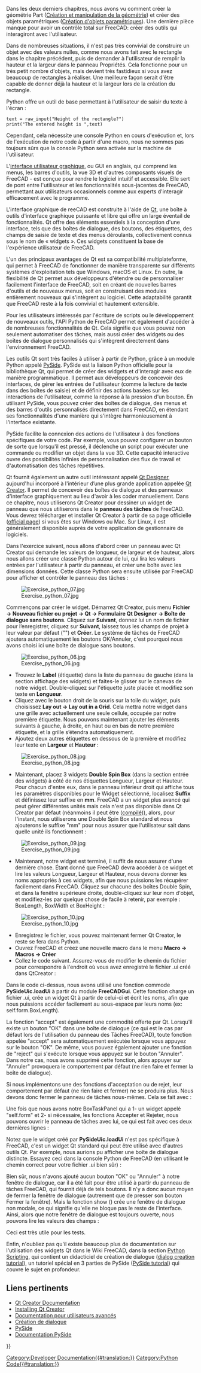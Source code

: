 <languages/>

{{Docnav/fr
|[[Manual:Creating parametric objects/fr|Création d'objets paramétriques]]
|[[Manual:The Community/fr|La communauté]]
|[[Manual:Introduction/fr|Début du manuel]]
|IconC=Crystal Clear manual.png
}}

{{Manual:TOC}}

Dans les deux derniers chapitres, nous avons vu comment créer la géométrie Part ([[Manual:Creating and manipulating geometry/fr|Création et manipulation de la géométrie]]) et créer des objets paramétriques ([[Manual:Creating parametric objects/fr|Création d'objets paramétriques]]). Une dernière pièce manque pour avoir un contrôle total sur FreeCAD: créer des outils qui interagiront avec l'utilisateur.

Dans de nombreuses situations, il n'est pas très convivial de construire un objet avec des valeurs nulles, comme nous avons fait avec le rectangle dans le chapitre précédent, puis de demander à l'utilisateur de remplir la hauteur et la largeur dans le panneau Propriétés. Cela fonctionne pour un très petit nombre d'objets, mais devient très fastidieux si vous avez beaucoup de rectangles à réaliser. Une meilleure façon serait d'être capable de donner déjà la hauteur et la largeur lors de la création du rectangle.

Python offre un outil de base permettant à l'utilisateur de saisir du texte à l'écran :

 text = raw_input("Height of the rectangle?")
 print("The entered height is ",text)

Cependant, cela nécessite une console Python en cours d'exécution et, lors de l'exécution de notre code à partir d'une macro, nous ne sommes pas toujours sûrs que la console Python sera activée sur la machine de l'utilisateur.

L'[https://fr.wikipedia.org/wiki/Interface_graphiquel interface utilisateur graphique], ou GUI en anglais, qui comprend les menus, les barres d'outils, la vue 3D et d'autres composants visuels de FreeCAD - est conçue pour rendre le logiciel intuitif et accessible. Elle sert de pont entre l'utilisateur et les fonctionnalités sous-jacentes de FreeCAD, permettant aux utilisateurs occasionnels comme aux experts d'interagir efficacement avec le programme.

L'interface graphique de reeCAD est construite à l'aide de [https://fr.wikipedia.org/wiki/Qt Qt], une boîte à outils d'interface graphique puissante et libre qui offre un large éventail de fonctionnalités. Qt offre des éléments essentiels à la conception d'une interface, tels que des boîtes de dialogue, des boutons, des étiquettes, des champs de saisie de texte et des menus déroulants, collectivement connus sous le nom de « widgets ». Ces widgets constituent la base de l'expérience utilisateur de FreeCAD.

L'un des principaux avantages de Qt est sa compatibilité multiplateforme, qui permet à FreeCAD de fonctionner de manière transparente sur différents systèmes d'exploitation tels que Windows, macOS et Linux. En outre, la flexibilité de Qt permet aux développeurs d'étendre ou de personnaliser facilement l'interface de FreeCAD, soit en créant de nouvelles barres d'outils et de nouveaux menus, soit en construisant des modules entièrement nouveaux qui s'intègrent au logiciel. Cette adaptabilité garantit que FreeCAD reste à la fois convivial et hautement extensible.

Pour les utilisateurs intéressés par l'écriture de scripts ou le développement de nouveaux outils, l'API Python de FreeCAD permet également d'accéder à de nombreuses fonctionnalités de Qt. Cela signifie que vous pouvez non seulement automatiser des tâches, mais aussi créer des widgets ou des boîtes de dialogue personnalisés qui s'intègrent directement dans l'environnement FreeCAD.

Les outils Qt sont très faciles à utiliser à partir de Python, grâce à un module Python appelé [https://fr.wikipedia.org/wiki/PySide PySide]. PySide est la liaison Python officielle pour la bibliothèque Qt, qui permet de créer des widgets et d'interagir avec eux de manière programmatique. Il permet aux développeurs de concevoir des interfaces, de gérer les entrées de l'utilisateur (comme la lecture de texte dans des boîtes de saisie) et de définir des actions basées sur les interactions de l'utilisateur, comme la réponse à la pression d'un bouton. En utilisant PySide, vous pouvez créer des boîtes de dialogue, des menus et des barres d'outils personnalisés directement dans FreeCAD, en étendant ses fonctionnalités d'une manière qui s'intègre harmonieusement à l'interface existante.

PySide facilite la connexion des actions de l'utilisateur à des fonctions spécifiques de votre code. Par exemple, vous pouvez configurer un bouton de sorte que lorsqu'il est pressé, il déclenche un script pour exécuter une commande ou modifier un objet dans la vue 3D. Cette capacité interactive ouvre des possibilités infinies de personnalisation des flux de travail et d'automatisation des tâches répétitives.

Qt fournit également un autre outil intéressant appelé [http://doc.qt.io/qt-4.8/designer-manual.html Qt Designer], aujourd'hui incorporé à l'intérieur d’une plus grande application appelée [https://fr.wikipedia.org/wiki/Qt_Creator Qt Creator]. Il permet de concevoir des boîtes de dialogue et des panneaux d'interface graphiquement au lieu d'avoir à les coder manuellement. Dans ce chapitre, nous utiliserons Qt Creator pour dessiner un widget de panneau que nous utiliserons dans le '''panneau des tâches''' de FreeCAD. Vous devrez télécharger et installer Qt Creator à partir de sa page officielle ([https://www.qt.io/ide/ official page]) si vous êtes sur Windows ou Mac. Sur Linux, il est généralement disponible auprès de votre application de gestionnaire de logiciels.

Dans l'exercice suivant, nous allons d'abord créer un panneau avec Qt Creator qui demande les valeurs de longueur, de largeur et de hauteur, alors nous allons créer une classe Python autour de lui, qui lira les valeurs entrées par l'utilisateur à partir du panneau, et créer une boîte avec les dimensions données. Cette classe Python sera ensuite utilisée par FreeCAD pour afficher et contrôler le panneau des tâches :

[[Image:Exercise_python_07.jpg]]

Commençons par créer le widget. Démarrez Qt Creator, puis menu '''Fichier → Nouveau fichier ou projet → Qt → Formulaire Qt Designer → Boîte de dialogue sans boutons'''. Cliquez sur '''Suivant''', donnez lui un nom de fichier pour l’enregistrer, cliquez sur '''Suivant''', laissez tous les champs de projet à leur valeur par défaut ("<none>") et '''Créer'''. Le système de tâches de FreeCAD ajoutera automatiquement les boutons OK/Annuler, c'est pourquoi nous avons choisi ici une boîte de dialogue sans boutons.

[[Image:Exercise_python_06.jpg]]

* Trouvez le '''Label''' (étiquette) dans la liste du panneau de gauche (dans la section affichage des widgets) et faites-le glisser sur le canevas de notre widget. Double-cliquez sur l'étiquette juste placée et modifiez son texte en '''Longueur'''.
* Cliquez avec le bouton droit de la souris sur la toile du widget, puis choisissez '''Lay out → Lay out in a Grid'''. Cela mettra notre widget dans une grille avec actuellement une seule cellule, occupée par notre première étiquette. Nous pouvons maintenant ajouter les éléments suivants à gauche, à droite, en haut ou en bas de notre première étiquette, et la grille s’étendra automatiquement.
* Ajoutez deux autres étiquettes en dessous de la première et modifiez leur texte en '''Largeur''' et '''Hauteur''' :

[[Image:Exercise_python_08.jpg]]

* Maintenant, placez 3 widgets '''Double Spin Box''' (dans la section entrée des widgets) à côté de nos étiquettes Longueur, Largeur et Hauteur. Pour chacun d'entre eux, dans le panneau inférieur droit qui affiche tous les paramètres disponibles pour le Widget sélectionné, localisez '''Suffix''' et définissez leur suffixe en '''mm'''. FreeCAD a un widget plus avancé qui peut gérer différentes unités mais cela n'est pas disponible dans Qt Creator par défaut (néanmoins il peut être ([[Compile_on_Linux/fr#Plugin_Qt_designer|compilé]])), alors, pour l'instant, nous utiliserons une Double Spin Box standard et nous ajouterons le suffixe "mm" pour nous assurer que l'utilisateur sait dans quelle unité ils fonctionnent :

[[Image:Exercise_python_09.jpg]]

* Maintenant, notre widget est terminé, il suffit de nous assurer d'une dernière chose. Étant donné que FreeCAD devra accéder à ce widget et lire les valeurs Longueur, Largeur et Hauteur, nous devons donner les noms appropriés à ces widgets, afin que nous puissions les récupérer facilement dans FreeCAD. Cliquez sur chacune des boîtes Double Spin, et dans la fenêtre supérieure droite, double-cliquez sur leur nom d'objet, et modifiez-les par quelque chose de facile à retenir, par exemple : BoxLength, BoxWidth et BoxHeight :

[[Image:Exercise_python_10.jpg]]

* Enregistrez le fichier, vous pouvez maintenant fermer Qt Creator, le reste se fera dans Python.
* Ouvrez FreeCAD et créez une nouvelle macro dans le menu '''Macro → Macros → Créer'''
* Collez le code suivant. Assurez-vous de modifier le chemin du fichier pour correspondre à l'endroit où vous avez enregistré le fichier .ui créé dans QtCreator :

{{Code|code=
import FreeCAD,FreeCADGui,Part
 
# CHANGE THE LINE BELOW
path_to_ui = "C:\Users\yorik\Documents\dialog.ui"
 
class BoxTaskPanel:
   def __init__(self):
       # this will create a Qt widget from our ui file
       self.form = FreeCADGui.PySideUic.loadUi(path_to_ui)
 
   def accept(self):
       length = self.form.BoxLength.value()
       width = self.form.BoxWidth.value()
       height = self.form.BoxHeight.value()
       if (length == 0) or (width == 0) or (height == 0):
           print("Error! None of the values can be 0!")
           # we bail out without doing anything
           return
       box = Part.makeBox(length,width,height)
       Part.show(box)
       FreeCADGui.Control.closeDialog()
        
panel = BoxTaskPanel()
FreeCADGui.Control.showDialog(panel)
}}

Dans le code ci-dessus, nous avons utilisé une fonction commode '''PySideUic.loadUi''' à partir du module '''FreeCADGui'''. Cette fonction charge un fichier .ui, crée un widget Qt à partir de celui-ci et écrit les noms, afin que nous puissions accéder facilement au sous-espace par leurs noms (ex: self.form.BoxLength).

La fonction "accept" est également une commodité offerte par Qt. Lorsqu'il existe un bouton "OK" dans une boîte de dialogue (ce qui est le cas par défaut lors de l'utilisation du panneau des Tâches FreeCAD), toute fonction appelée "accept" sera automatiquement exécutée lorsque vous appuyez sur le bouton "OK". De même, vous pouvez également ajouter une fonction de "reject" qui s'exécute lorsque vous appuyez sur le bouton "Annuler". Dans notre cas, nous avons supprimé cette fonction, alors appuyer sur "Annuler" provoquera le comportement par défaut (ne rien faire et fermer la boîte de dialogue).

Si nous implémentons une des fonctions d'acceptation ou de rejet, leur comportement par défaut (ne rien faire et fermer) ne se produira plus. Nous devons donc fermer le panneau de tâches nous-mêmes. Cela se fait avec :

{{Code|code=
FreeCADGui.Control.closeDialog() 
}}

Une fois que nous avons notre BoxTaskPanel qui a 1- un widget appelé "self.form" et 2- si nécessaire, les fonctions Accepter et Rejeter, nous pouvons ouvrir le panneau de tâches avec lui, ce qui est fait avec ces deux dernières lignes :

{{Code|code=
panel = BoxTaskPanel()
 FreeCADGui.Control.showDialog(panel)
}}

Notez que le widget créé par '''PySideUic.loadUi''' n'est pas spécifique à FreeCAD, c'est un widget Qt standard qui peut être utilisé avec d'autres outils Qt. Par exemple, nous aurions pu afficher une boîte de dialogue distincte. Essayez ceci dans la console Python de FreeCAD (en utilisant le chemin correct pour votre fichier .ui bien sûr) :

{{Code|code=
from PySide import QtGui
 w = FreeCADGui.PySideUic.loadUi("C:\Users\yorik\Documents\dialog.ui")
 w.show()
}}

Bien sûr, nous n'avons ajouté aucun bouton "OK" ou "Annuler" à notre fenêtre de dialogue, car il a été fait pour être utilisé à partir du panneau de tâches FreeCAD, qui fournit déjà de tels boutons. Il n'y a donc aucun moyen de fermer la fenêtre de dialogue (autrement que de presser son bouton Fermer la fenêtre). Mais la fonction show () crée une fenêtre de dialogue non modale, ce qui signifie qu'elle ne bloque pas le reste de l'interface. Ainsi, alors que notre fenêtre de dialogue est toujours ouverte, nous pouvons lire les valeurs des champs :

{{Code|code=
w.BoxHeight.value() 
}}

Ceci est très utile pour les tests.

Enfin, n'oubliez pas qu'il existe beaucoup plus de documentation sur l'utilisation des widgets Qt dans le Wiki FreeCAD, dans la section [[Power_users_hub|Python Scripting]], qui contient un didacticiel de création de dialogue ([[Dialog_creation|dialog creation tutorial]]), un tutoriel spécial en 3 parties de PySide ([[PySide|PySide tutorial]]) qui couvre le sujet en profondeur.

== Liens pertinents ==
* [https://fr.wikipedia.org/wiki/Qt_Creator Qt Creator Documentation]
* [https://www.qt.io/qt-features-libraries-apis-tools-and-ide/ Installing Qt Creator]
* [[Power_users_hub/fr|Documentation pour utilisateurs avancés]]
* [[Dialog_creation/fr|Création de dialogue]]
* [[PySide/fr|PySide]]
* [http://srinikom.github.io/pyside-docs/index.html Documentation PySide]


{{Docnav/fr
|[[Manual:Creating parametric objects/fr|Création d'objets paramétriques]]
|[[Manual:The Community/fr|La communauté]]
|[[Manual:Introduction/fr|Début du manuel]]
|IconC=Crystal Clear manual.png
}}

{{Powerdocnavi{{#translation:}}}}
[[Category:Developer Documentation{{#translation:}}]]
[[Category:Python Code{{#translation:}}]]